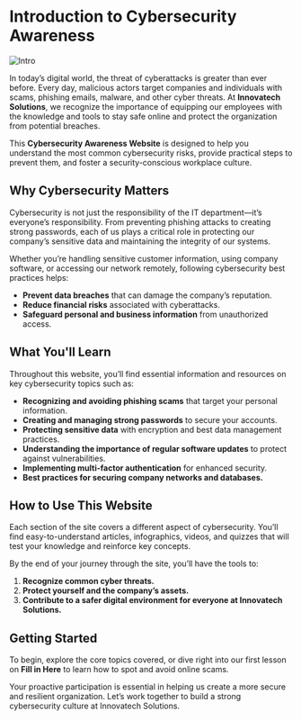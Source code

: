 # Introduction to Cybersecurity Awareness

![Intro](../assets/intro.png)

In today’s digital world, the threat of cyberattacks is greater than ever before. Every day, malicious actors target companies and individuals with scams, phishing emails, malware, and other cyber threats. At **Innovatech Solutions**, we recognize the importance of equipping our employees with the knowledge and tools to stay safe online and protect the organization from potential breaches.

This **Cybersecurity Awareness Website** is designed to help you understand the most common cybersecurity risks, provide practical steps to prevent them, and foster a security-conscious workplace culture.

## Why Cybersecurity Matters

Cybersecurity is not just the responsibility of the IT department—it’s everyone’s responsibility. From preventing phishing attacks to creating strong passwords, each of us plays a critical role in protecting our company’s sensitive data and maintaining the integrity of our systems.

Whether you’re handling sensitive customer information, using company software, or accessing our network remotely, following cybersecurity best practices helps:

- **Prevent data breaches** that can damage the company’s reputation.
- **Reduce financial risks** associated with cyberattacks.
- **Safeguard personal and business information** from unauthorized access.
  
## What You'll Learn

Throughout this website, you’ll find essential information and resources on key cybersecurity topics such as:

- **Recognizing and avoiding phishing scams** that target your personal information.
- **Creating and managing strong passwords** to secure your accounts.
- **Protecting sensitive data** with encryption and best data management practices.
- **Understanding the importance of regular software updates** to protect against vulnerabilities.
- **Implementing multi-factor authentication** for enhanced security.
- **Best practices for securing company networks and databases.**

## How to Use This Website

Each section of the site covers a different aspect of cybersecurity. You’ll find easy-to-understand articles, infographics, videos, and quizzes that will test your knowledge and reinforce key concepts.

By the end of your journey through the site, you’ll have the tools to:

1. **Recognize common cyber threats.**
2. **Protect yourself and the company’s assets.**
3. **Contribute to a safer digital environment for everyone at Innovatech Solutions.**

## Getting Started

To begin, explore the core topics covered, or dive right into our first lesson on **Fill in Here** to learn how to spot and avoid online scams.

Your proactive participation is essential in helping us create a more secure and resilient organization. Let’s work together to build a strong cybersecurity culture at Innovatech Solutions.

